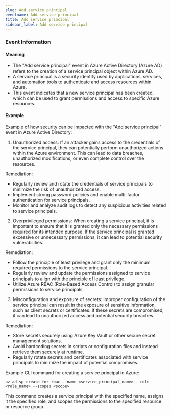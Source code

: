 ```yaml
--- 
slug: Add service principal
eventname: Add service principal
title: Add service principal
sidebar_label: Add service principal
---
```

                       

### Event Information

#### Meaning

- The "Add service principal" event in Azure Active Directory (Azure AD) refers to the creation of a service principal object within Azure AD.
- A service principal is a security identity used by applications, services, and automation tools to authenticate and access resources within Azure.
- This event indicates that a new service principal has been created, which can be used to grant permissions and access to specific Azure resources.

#### Example

Example of how security can be impacted with the "Add service principal" event in Azure Active Directory:

1. Unauthorized access: If an attacker gains access to the credentials of the service principal, they can potentially perform unauthorized actions within the Azure environment. This can lead to data breaches, unauthorized modifications, or even complete control over the resources.

Remediation:
- Regularly review and rotate the credentials of service principals to minimize the risk of unauthorized access.
- Implement strong password policies and enable multi-factor authentication for service principals.
- Monitor and analyze audit logs to detect any suspicious activities related to service principals.

2. Overprivileged permissions: When creating a service principal, it is important to ensure that it is granted only the necessary permissions required for its intended purpose. If the service principal is granted excessive or unnecessary permissions, it can lead to potential security vulnerabilities.

Remediation:
- Follow the principle of least privilege and grant only the minimum required permissions to the service principal.
- Regularly review and update the permissions assigned to service principals to align with the principle of least privilege.
- Utilize Azure RBAC (Role-Based Access Control) to assign granular permissions to service principals.

3. Misconfiguration and exposure of secrets: Improper configuration of the service principal can result in the exposure of sensitive information, such as client secrets or certificates. If these secrets are compromised, it can lead to unauthorized access and potential security breaches.

Remediation:
- Store secrets securely using Azure Key Vault or other secure secret management solutions.
- Avoid hardcoding secrets in scripts or configuration files and instead retrieve them securely at runtime.
- Regularly rotate secrets and certificates associated with service principals to minimize the impact of potential compromises.

Example CLI command for creating a service principal in Azure:
```
az ad sp create-for-rbac --name <service_principal_name> --role <role_name> --scopes <scope>
```
This command creates a service principal with the specified name, assigns it the specified role, and scopes the permissions to the specified resource or resource group.

 